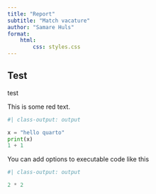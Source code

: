 ```yaml
---
title: "Report"
subtitle: "Match vacature"
author: "Samare Huls"
format: 
    html:
        css: styles.css
---
```


## Test
test

<span class="red-text">This is some red text.</span>

```python
#| class-output: output

x = "hello quarto"
print(x)
1 + 1
```

You can add options to executable code like this

```python
#| class-output: output

2 * 2
```